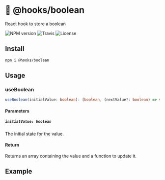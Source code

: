 # 🎒 @hooks/boolean

React hook to store a boolean

![NPM version](https://img.shields.io/npm/v/@hooks/boolean?style=flat-square)
![Travis](https://img.shields.io/travis/com/simmo/hooks?style=flat-square)
![License](https://img.shields.io/npm/l/@hooks/boolean?style=flat-square)

## Install

```bash
npm i @hooks/boolean
```

## Usage

### useBoolean

```ts
useBoolean(initialValue: boolean): [boolean, (nextValue?: boolean) => void]
```

#### Parameters

##### `initialValue: boolean`

The initial state for the value.

#### Return

Returns an array containing the value and a function to update it.


<Meta title="@hooks/boolean" component={StoryComponent} />

## Example

<Preview>
  <Story name="Usage">
    <StoryComponent />
  </Story>
</Preview>
